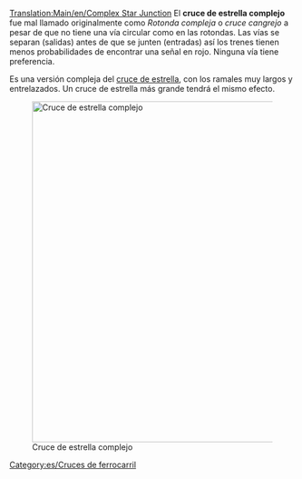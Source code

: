 [[Translation:Main/en/Complex Star Junction]]
{{en/-}}{{es/Menú de Cruces}}
El '''cruce de estrella complejo''' fue mal llamado originalmente como ''Rotonda compleja'' o ''cruce cangrejo'' a pesar de que no tiene una vía circular como en las rotondas. Las vías se separan (salidas) antes de que se junten (entradas) así los trenes tienen menos probabilidades de encontrar una señal en rojo. Ninguna vía tiene preferencia.

Es una versión compleja del [[Main/es/Cruce de estrella|cruce de estrella]], con los ramales muy largos y entrelazados. Un cruce de estrella más grande tendrá el mismo efecto.

[[File:en/Lgroundabout.png|none|thumb|600px|Cruce de estrella complejo]]

{{Template:Criterios sobre cruces/Es|Caro|3|0|1|1|1|1|0|0|0|0|0||Los trenes averiados solo afectan una vía.|
*Puede manejar un gran número de trenes a la vez.
*Necesita una enorme cantidad de espacio.
}}

[[Category:es/Cruces de ferrocarril]]